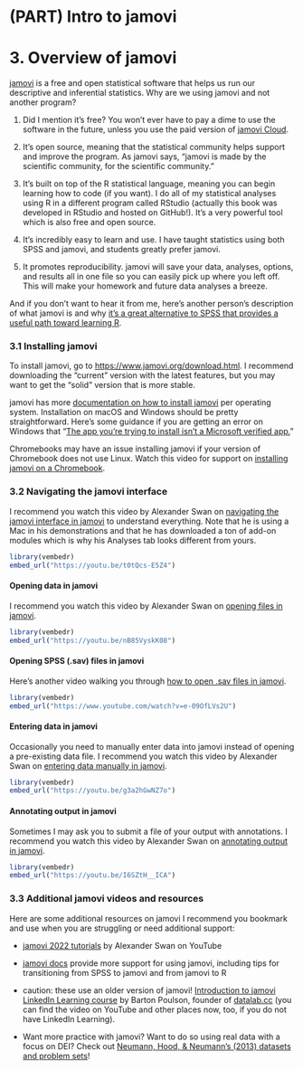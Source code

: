 # (PART) Intro to jamovi {.unnumbered}

# 3. Overview of jamovi

[jamovi](https://www.jamovi.org/) is a free and open statistical software that helps us run our descriptive and inferential statistics. Why are we using jamovi and not another program?

1.  Did I mention it's free? You won't ever have to pay a dime to use the software in the future, unless you use the paid version of [jamovi Cloud](https://www.jamovi.org/cloud.html).

2.  It's open source, meaning that the statistical community helps support and improve the program. As jamovi says, "jamovi is made by the scientific community, for the scientific community."

3.  It's built on top of the R statistical language, meaning you can begin learning how to code (if you want). I do all of my statistical analyses using R in a different program called RStudio (actually this book was developed in RStudio and hosted on GitHub!). It's a very powerful tool which is also free and open source.

4.  It's incredibly easy to learn and use. I have taught statistics using both SPSS and jamovi, and students greatly prefer jamovi.

5.  It promotes reproducibility. jamovi will save your data, analyses, options, and results all in one file so you can easily pick up where you left off. This will make your homework and future data analyses a breeze.

And if you don't want to hear it from me, here's another person's description of what jamovi is and why [it's a great alternative to SPSS that provides a useful path toward learning R](https://medium.com/@Frank.M.LoSchiavo/jamovi-a-free-alternative-to-spss-that-provides-a-gateway-to-r-e55f7167d005).

### 3.1 Installing jamovi

To install jamovi, go to <https://www.jamovi.org/download.html>. I recommend downloading the "current" version with the latest features, but you may want to get the "solid" version that is more stable.

jamovi has more [documentation on how to install jamovi](https://docs.jamovi.org/_pages/um_1_installation.html) per operating system. Installation on macOS and Windows should be pretty straightforward. Here's some guidance if you are getting an error on Windows that "[The app you're trying to install isn't a Microsoft verified app.](https://answers.microsoft.com/en-us/windows/forum/all/the-app-youre-trying-to-install-isnt-a-microsoft/5379f8e3-72e1-4cf4-8497-7983af281a05)"

Chromebooks may have an issue installing jamovi if your version of Chromebook does not use Linux. Watch this video for support on [installing jamovi on a Chromebook](https://www.youtube.com/watch?v=h4ECIS57TPw).

### 3.2 Navigating the jamovi interface

I recommend you watch this video by Alexander Swan on [navigating the jamovi interface in jamovi](https://youtu.be/t0tQcs-E5Z4) to understand everything. Note that he is using a Mac in his demonstrations and that he has downloaded a ton of add-on modules which is why his Analyses tab looks different from yours.

```r
library(vembedr)
embed_url("https://youtu.be/t0tQcs-E5Z4")
```

#### Opening data in jamovi

I recommend you watch this video by Alexander Swan on [opening files in jamovi](https://youtu.be/nB85VyskK08).

```r
library(vembedr)
embed_url("https://youtu.be/nB85VyskK08")
```

#### Opening SPSS (.sav) files in jamovi

Here's another video walking you through [how to open .sav files in jamovi](https://www.youtube.com/watch?v=e-09OfLVs2U).

```r
library(vembedr)
embed_url("https://www.youtube.com/watch?v=e-09OfLVs2U")
```

#### Entering data in jamovi

Occasionally you need to manually enter data into jamovi instead of opening a pre-existing data file. I recommend you watch this video by Alexander Swan on [entering data manually in jamovi](https://youtu.be/g3a2hGwNZ7o).

```r
library(vembedr)
embed_url("https://youtu.be/g3a2hGwNZ7o")
```

#### Annotating output in jamovi

Sometimes I may ask you to submit a file of your output with annotations. I recommend you watch this video by Alexander Swan on [annotating output in jamovi](https://youtu.be/I6SZtH__ICA).

```r
library(vembedr)
embed_url("https://youtu.be/I6SZtH__ICA")
```

### 3.3 Additional jamovi videos and resources

Here are some additional resources on jamovi I recommend you bookmark and use when you are struggling or need additional support:

-   [jamovi 2022 tutorials](https://www.youtube.com/playlist?list=PLvYqRUmlLZUMJ0EUxuTAA1f407wmBQ1QX) by Alexander Swan on YouTube

-   [jamovi docs](https://docs.jamovi.org/) provide more support for using jamovi, including tips for transitioning from SPSS to jamovi and from jamovi to R

-   caution: these use an older version of jamovi! [Introduction to jamovi LinkedIn Learning course](https://www.linkedin.com/learning/introduction-to-jamovi/) by Barton Poulson, founder of [datalab.cc](https://datalab.cc/jamovi/) (you can find the video on YouTube and other places now, too, if you do not have LinkedIn Learning).

-   Want more practice with jamovi? Want to do so using real data with a focus on DEI? Check out [Neumann, Hood, & Neumann's (2013) datasets and problem sets](https://jamovipractice.edublogs.org/)!
